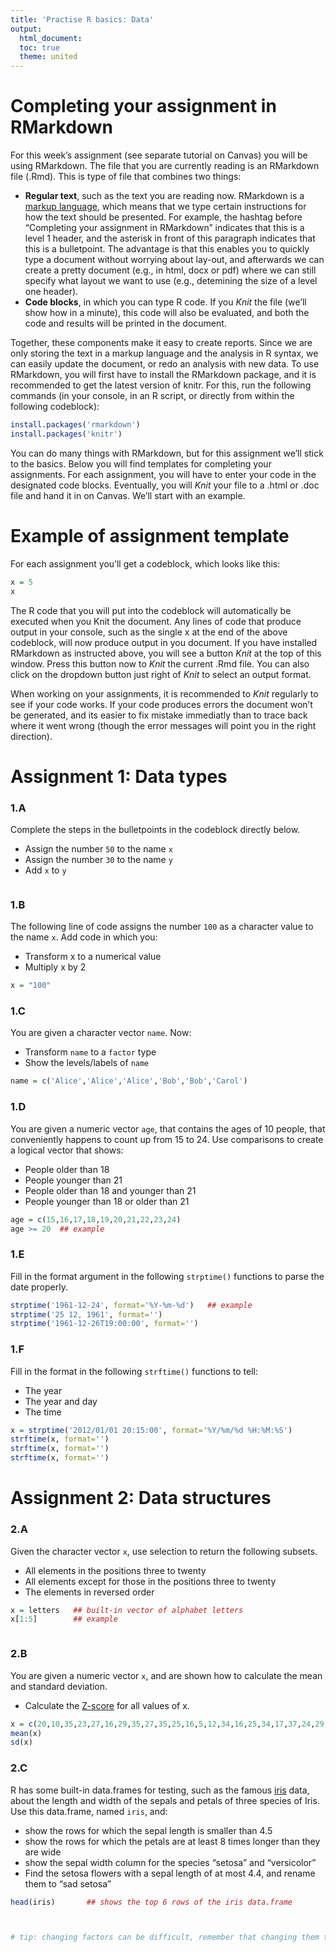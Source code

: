 ```yaml
---
title: 'Practise R basics: Data'
output:
  html_document:
  toc: true
  theme: united
---
```


# Completing your assignment in RMarkdown

For this week's assignment (see separate tutorial on Canvas) you will be using RMarkdown. The file that you are currently reading is an RMarkdown file (.Rmd). This is type of file that combines two things:

* **Regular text**, such as the text you are reading now. RMarkdown is a [markup language](https://en.wikipedia.org/wiki/Markup_language), which means that we type certain instructions for how the text should be presented. For example, the hashtag before "Completing your assignment in RMarkdown" indicates that this is a level 1 header, and the asterisk in front of this paragraph indicates that this is a bulletpoint. The advantage is that this enables you to quickly type a document without worrying about lay-out, and afterwards we can create a pretty document (e.g., in html, docx or pdf) where we can still specify what layout we want to use (e.g., detemining the size of a level one header).   
* **Code blocks**, in which you can type R code. If you *Knit* the file (we'll show how in a minute), this code will also be evaluated, and both the code and results will be printed in the document. 

Together, these components make it easy to create reports. Since we are only storing the text in a markup language and the analysis in R syntax, we can easily update the document, or redo an analysis with new data. To use RMarkdown, you will first have to install the RMarkdown package, and it is recommended to get the latest version of knitr. For this, run the following commands (in your console, in an R script, or directly from within the following codeblock):

```r
install.packages('rmarkdown')
install.packages('knitr')
```

You can do many things with RMarkdown, but for this assignment we'll stick to the basics. Below you will find templates for completing your assignments. For each assignment, you will have to enter your code in the designated code blocks. Eventually, you will *Knit* your file to a .html or .doc file and hand it in on Canvas. We'll start with an example.

# Example of assignment template

For each assignment you'll get a codeblock, which looks like this:

```r
x = 5
x
```

The R code that you will put into the codeblock will automatically be executed when you Knit the document. Any lines of code that produce output in your console, such as the single x at the end of the above codeblock, will now produce output in you document. If you have installed RMarkdown as instructed above, you will see a button *Knit* at the top of this window. Press this button now to *Knit* the current .Rmd file. You can also click on the dropdown button just right of *Knit* to select an output format.

When working on your assignments, it is recommended to *Knit* regularly to see if your code works. If your code produces errors the document won't be generated, and its easier to fix mistake immediatly than to trace back where it went wrong (though the error messages will point you in the right direction).

# Assignment 1: Data types

### 1.A
Complete the steps in the bulletpoints in the codeblock directly below.

* Assign the number `50` to the name `x`
* Assign the number `30` to the name `y`
* Add `x` to `y`

```r



```

### 1.B
The following line of code assigns the number `100` as a character value to the name `x`. Add code in which you: 

* Transform x to a numerical value
* Multiply x by 2 

```r
x = "100"


```

### 1.C
You are given a character vector `name`. Now:

* Transform `name` to a `factor` type
* Show the levels/labels of `name`  


```r
name = c('Alice','Alice','Alice','Bob','Bob','Carol')


```

### 1.D
You are given a numeric vector `age`, that contains the ages of 10 people, that conveniently happens to count up from 15 to 24. Use comparisons to create a logical vector that shows:

* People older than 18
* People younger than 21
* People older than 18 and younger than 21
* People younger than 18 or older than 21

```r
age = c(15,16,17,18,19,20,21,22,23,24)
age >= 20  ## example
```


### 1.E
Fill in the format argument in the following `strptime()` functions to parse the date properly. 

```r
strptime('1961-12-24', format='%Y-%m-%d')   ## example
strptime('25 12, 1961', format='')
strptime('1961-12-26T19:00:00', format='')
```

### 1.F

Fill in the format in the following `strftime()` functions to tell:

* The year
* The year and day
* The time

```r
x = strptime('2012/01/01 20:15:00', format='%Y/%m/%d %H:%M:%S')
strftime(x, format='')
strftime(x, format='')
strftime(x, format='')
```


# Assignment 2: Data structures


### 2.A

Given the character vector `x`, use selection to return the following subsets.

* All elements in the positions three to twenty
* All elements except for those in the positions three to twenty
* The elements in reversed order

```r
x = letters   ## built-in vector of alphabet letters
x[1:5]        ## example



```

### 2.B

You are given a numeric vector `x`, and are shown how to calculate the mean and standard deviation.

* Calculate the [Z-score](https://en.wikipedia.org/wiki/Standard_score) for all values of x.

```r
x = c(20,10,35,23,27,16,29,35,27,35,25,16,5,12,34,16,25,34,17,37,24,29)
mean(x)
sd(x)

```


### 2.C

R has some built-in data.frames for testing, such as the famous [iris](https://en.wikipedia.org/wiki/Iris_flower_data_set) data, about the length and width of the sepals and petals of three species of Iris. Use this data.frame, named `iris`, and:

* show the rows for which the sepal length is smaller than 4.5
* show the rows for which the petals are at least 8 times longer than they are wide
* show the sepal width column for the species "setosa" and "versicolor"
* Find the setosa flowers with a sepal length of at most 4.4, and rename them to "sad setosa"


```r
head(iris)       ## shows the top 6 rows of the iris data.frame



# tip: changing factors can be difficult, remember that changing them to character-vectors using "as.character()" is an easy way out
```
